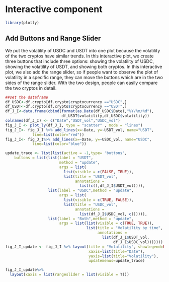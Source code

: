 # Interactive component

```r
library(plotly)
```

## Add Buttons and Range Slider

We put the volatility of USDC and USDT into one plot because the volatility of the two cryptos have similar trends. In this interactive plot, we create three buttons that include three options: showing the volatility of USDC, showing the volatility of USDT, and showing both cryptos. 
In this interactive plot, we also add the range slider, so if people want to observe the plot of volatility in a specific range, they can move the buttons which are in the two sides of the range slider. With the two design, people can easily compare the two cryptos in detail.  


```r
##set the dataframe
df_USDC<-df.crypto[df.crypto$cryptocurrency =="USDC",]
df_USDT<-df.crypto[df.crypto$cryptocurrency =="USDT",]
df_J_I<-data.frame(cbind(format(as.Date(df_USDC$Date),"%Y/%m/%d"),
                         df_USDT$volatility,df_USDC$volatility))
colnames(df_J_I) <- c("Date","USDT_vol","USDC_vol")
fig_J_I <- plot_ly(df_J_I, type = "scatter" , mode = "lines")
fig_J_I<- fig_J_I %>% add_lines(x=~Date, y=~USDT_vol, name="USDT",
            line=list(color="red")) 
fig_J_I<- fig_J_I%>% add_lines(x=~Date, y=~USDC_vol, name="USDC",
            line=list(color="blue")) 

update_trace <- list(list(active = -1,type= 'buttons',
    buttons = list(list(label = "USDT",
                        method = "update",
                        args = list(
                          list(visible = c(FALSE, TRUE)),
                          list(title = "USDT_vol",
                               annotations = 
                                 list(c(),df_J_I$USDT_vol)))),
                   list(label = "USDC",method = "update",
                        args = list(
                          list(visible = c(TRUE, FALSE)),
                          list(title = "USDC_vol",
                               annotations = 
                                 list(df_J_I$USDC_vol, c())))),
                   list(label = "Both",method = "update",
                        args = list(list(visible = c(TRUE, TRUE)),
                                    list(title = "Volatility by time",
                                         annotations = 
                                           list(df_J_I$USDT_vol,
                                                df_J_I$USDC_vol)))))))
fig_J_I_update <- fig_J_I %>% layout(title = "Volatility", showlegend=FALSE,
                                     xaxis=list(title="Date"),
                                     yaxis=list(title="Volatility"),
                                     updatemenus=update_trace)

fig_J_I_update%>% 
  layout(xaxis = list(rangeslider = list(visible = T)))
```








